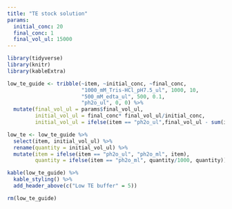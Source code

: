 ```yaml
---
title: "TE stock solution"
params:
  initial_conc: 20
  final_conc: 1
  final_vol_ul: 15000
---
```

```r
library(tidyverse)
library(knitr)
library(kableExtra)
```

```r
low_te_guide <- tribble(~item, ~initial_conc, ~final_conc,
                        "1000_mM_Tris-HCl_pH7.5_ul", 1000, 10, 
                        "500_mM_edta_ul", 500, 0.1, 
                        "ph2o_ul", 0, 0) %>% 
  mutate(final_vol_ul = params$final_vol_ul,
         initial_vol_ul = final_conc* final_vol_ul/initial_conc,
         initial_vol_ul = ifelse(item == "ph2o_ul",final_vol_ul - sum(initial_vol_ul, na.rm = T), initial_vol_ul))

low_te <- low_te_guide %>% 
  select(item, initial_vol_ul) %>% 
  rename(quantity = initial_vol_ul) %>% 
  mutate(item = ifelse(item == "ph2o_ul", "ph2o_ml", item), 
         quantity = ifelse(item == "ph2o_ml", quantity/1000, quantity))

kable(low_te_guide) %>%
  kable_styling() %>%
  add_header_above(c("Low TE buffer" = 5))
```

```r
rm(low_te_guide)
```

